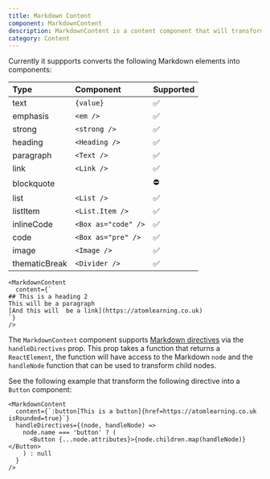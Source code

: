 ```yaml
---
title: Markdown Content
component: MarkdownContent
description: MarkdownContent is a content component that will transform a Markdown string into Atom Learning design system components.
category: Content
---
```


Currently it suppports converts the following Markdown elements into components:

| Type          | Component           | Supported |
| :------------ | :------------------ | :-------- |
| text          | `{value}`           | ✅        |
| emphasis      | `<em />`            | ✅        |
| strong        | `<strong />`        | ✅        |
| heading       | `<Heading />`       | ✅        |
| paragraph     | `<Text />`          | ✅        |
| link          | `<Link />`          | ✅        |
| blockquote    |                     | ⛔        |
| list          | `<List />`          | ✅        |
| listItem      | `<List.Item />`     | ✅        |
| inlineCode    | `<Box as="code" />` | ✅        |
| code          | `<Box as="pre" />`  | ✅        |
| image         | `<Image />`         | ✅        |
| thematicBreak | `<Divider />`       | ✅        |

```tsx live
<MarkdownContent
  content={`
## This is a heading 2
This will be a paragraph
[And this will  be a link](https://atomlearning.co.uk)
`}
/>
```

The `MarkdownContent` component supports [Markdown directives](https://talk.commonmark.org/t/generic-directives-plugins-syntax/444) via the `handleDirectives` prop. This prop takes a function that returns a `ReactElement`, the function will have access to the Markdown `node` and the `handleNode` function that can be used to transform child nodes.

See the following example that transform the following directive into a `Button` component:

```tsx live
<MarkdownContent
  content={`:button[This is a button]{href=https://atomlearning.co.uk isRounded=true}`}
  handleDirectives={(node, handleNode) =>
    node.name === 'button' ? (
      <Button {...node.attributes}>{node.children.map(handleNode)}</Button>
    ) : null
  }
/>
```
